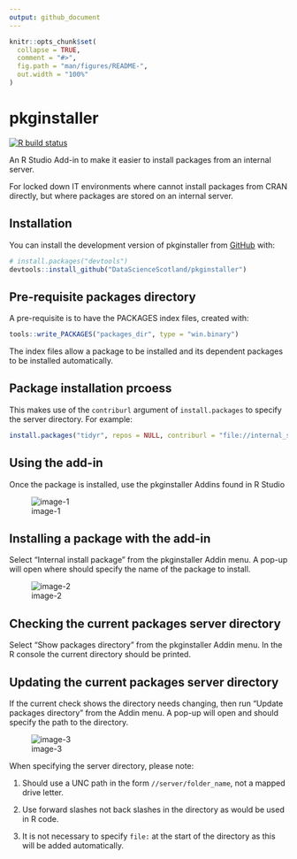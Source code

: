 ```yaml
---
output: github_document
---
```


<!-- README.md is generated from README.Rmd. Please edit that file -->

```r
knitr::opts_chunk$set(
  collapse = TRUE,
  comment = "#>",
  fig.path = "man/figures/README-",
  out.width = "100%"
)
```

# pkginstaller

<!-- badges: start -->
[![R build status](https://github.com/DataScienceScotland/pkginstaller/workflows/R-CMD-check/badge.svg)](https://github.com/DataScienceScotland/pkginstaller/actions)
<!-- badges: end -->

An R Studio Add-in to make it easier to install packages from an internal server.

For locked down IT environments where cannot install packages from CRAN directly, but where packages are stored on an internal server. 


## Installation

You can install the development version of pkginstaller from [GitHub](https://github.com/) with:

``` r
# install.packages("devtools")
devtools::install_github("DataScienceScotland/pkginstaller")
```

## Pre-requisite packages directory

A pre-requisite is to have the PACKAGES index files, created with:
```r
tools::write_PACKAGES("packages_dir", type = "win.binary")
```
The index files allow a package to be installed and its dependent packages to be installed automatically.

## Package installation prcoess

This makes use of the `contriburl` argument of `install.packages` to specify the server directory. For example:

```r
install.packages("tidyr", repos = NULL, contriburl = "file://internal_server/r422_packages")
```

## Using the add-in

Once the package is installed, use the pkginstaller Addins found in R Studio  

![image-1](man/figures/Addin_img.png)


## Installing a package with the add-in

Select "Internal install package" from the pkginstaller Addin menu. A pop-up will open where should specify the name of the package to install.  

![image-2](man/figures/Install_img.png)  


## Checking the current packages server directory
Select "Show packages directory" from the pkginstaller Addin menu. In the R console the current directory should be printed.


## Updating the current packages server directory
If the current check shows the directory needs changing, then run "Update packages directory" from the Addin menu. A pop-up will open and should specify the path to the directory.  

![image-3](man/figures/Server_img.png)  


When specifying the server directory, please note:

1. Should use a UNC path in the form `//server/folder_name`, not a mapped drive letter.

2. Use forward slashes not back slashes in the directory as would be used in R code.

3. It is not necessary to specify `file:` at the start of the directory as this will be added automatically.
